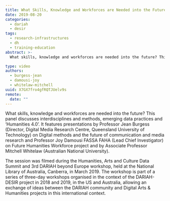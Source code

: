```yaml
---
title: What Skills, Knowledge and Workforces are Needed into the Future?
date: 2019-08-20
categories:
  - dariah
  - desir
tags:
  - research-infrastructures
  - dh
  - training-education
abstract: >-
  What skills, knowledge and workforces are needed into the future? This panel discusses interdisciplines and methods, emerging data practices and ‘Humanities 4.0’. It features presentations by Professor Jean Burgess (Director, Digital Media Research Centre, Queensland University of Technology) on Digital methods and the future of communication and media research and Professor Joy Damousi FASSA FAHA (Lead Chief Investigator) on Future Humanities Workforce project and by Associate Professor Mitchell Whitelaw (Australian National University).

type: video
authors:
  - burgess-jean
  - damousi-joy
  - whitelaw-mitchell
uuid: X7GX7fro4gfRQTJUelv9s
remote:
  date: ""
---
```


What skills, knowledge and workforces are needed into the future? This panel discusses interdisciplines and methods, emerging data practices and ‘Humanities 4.0’. It features presentations by Professor Jean Burgess (Director, Digital Media Research Centre, Queensland University of Technology) on Digital methods and the future of communication and media research and Professor Joy Damousi FASSA FAHA (Lead Chief Investigator) on Future Humanities Workforce project and by Associate Professor Mitchell Whitelaw (Australian National University).

The session was filmed during the Humanities, Arts and Culture Data Summit and 3rd DARIAH beyond Europe workshop, held at the National Library of Australia, Canberra, in March 2019. The workshop is part of a series of three-day workshops organised in the context of the DARIAH-DESIR project in 2018 and 2019, in the US and Australia, allowing an exchange of ideas between the DARIAH community and Digital Arts & Humanities projects in this international context.

<VideoCard
  title="What Skills, Knowledge and Workforces are Needed into the Future?"
  id="RimXqdWuejE"
  image="/assets/images/cms/posts/what-skills-knowledge-workforces-needed/skills-workforce-futures.png"
/>
